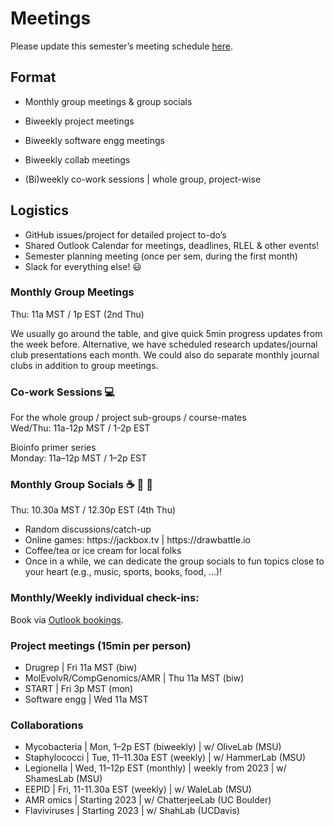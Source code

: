# Meetings

Please update this semester's meeting schedule [here](https://github.com/JRaviLab/group/tree/master/meetings).

## Format

-   Monthly group meetings & group socials

-   Biweekly project meetings

-   Biweekly software engg meetings

-   Biweekly collab meetings

-   (Bi)weekly co-work sessions \| whole group, project-wise

## Logistics

-   GitHub issues/project for detailed project to-do's
-   Shared Outlook Calendar for meetings, deadlines, RLEL & other events!
-   Semester planning meeting (once per sem, during the first month)
-   Slack for everything else! 😃

### Monthly Group Meetings

Thu: 11a MST / 1p EST (2nd Thu)

We usually go around the table, and give quick 5min progress updates from the week before. Alternative, we have scheduled research updates/journal club presentations each month. We could also do separate monthly journal clubs in addition to group meetings.

### Co-work Sessions 💻

For the whole group / project sub-groups / course-mates <br> Wed/Thu: 11a-12p MST / 1-2p EST

Bioinfo primer series <br> Monday: 11a--12p MST / 1--2p EST

### Monthly Group Socials ☕ 🍵 🥐

Thu: 10.30a MST / 12.30p EST (4th Thu)

-   Random discussions/catch-up
-   Online games: https://jackbox.tv \| https://drawbattle.io
-   Coffee/tea or ice cream for local folks
-   Once in a while, we can dedicate the group socials to fun topics close to your heart (e.g., music, sports, books, food, ...)!

### Monthly/Weekly individual check-ins:

Book via [Outlook bookings](https://bit.ly/janani-cucal).

### Project meetings (15min per person)

-   Drugrep \| Fri 11a MST (biw)
-   MolEvolvR/CompGenomics/AMR \| Thu 11a MST (biw)
-   START \| Fri 3p MST (mon)
-   Software engg \| Wed 11a MST

### Collaborations

-   Mycobacteria \| Mon, 1--2p EST (biweekly) \| w/ OliveLab (MSU)
-   Staphylococci \| Tue, 11--11.30a EST (weekly) \| w/ HammerLab (MSU)
-   Legionella \| Wed, 11--12p EST (monthly) \| weekly from 2023 \| w/ ShamesLab (MSU)
-   EEPID \| Fri, 11-11.30a EST (weekly) \| w/ WaleLab (MSU)
-   AMR omics \| Starting 2023 \| w/ ChatterjeeLab (UC Boulder)
-   Flaviviruses \| Starting 2023 \| w/ ShahLab (UCDavis)
